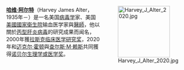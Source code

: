 <div style="float:right;margin-left:0.5em;">
[[File:Harvey_J_Alter_2020.jpg|140px]]
</div>

'''[[哈维·阿尔特|哈维·阿尔特]]'''（Harvey James Alter，1935年－）是一名美国[[病毒学|病毒学]]家、美国[[國家衛生院_(美國)|美國國家衛生院]]输血医学家與[[醫師|醫師]]，他以關於[[丙型肝炎病毒|丙型肝炎病毒]]的研究成果而闻名，2000年獲[[拉斯克临床医学研究奖|拉斯克临床医学研究奖]]，2020年和[[迈克尔·霍顿|迈克尔·霍顿]]與[[查尔斯·M·赖斯|查尔斯·M·赖斯]]共同獲得[[诺贝尔生理学或医学奖|诺贝尔生理学或医学奖]]。